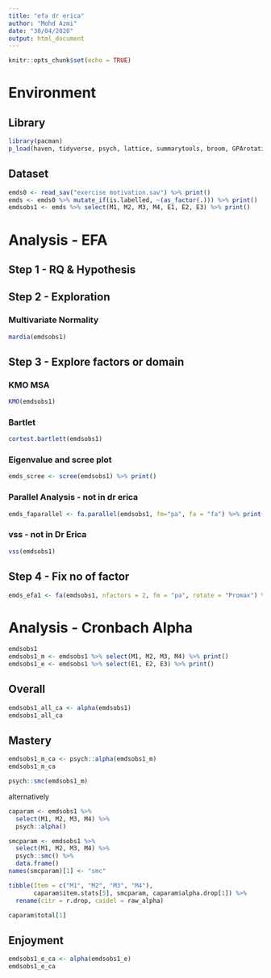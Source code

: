 ```yaml
---
title: "efa dr erica"
author: "Mohd Azmi"
date: "30/04/2020"
output: html_document
---
```


```r
knitr::opts_chunk$set(echo = TRUE)
```

# Environment

## Library

```r
library(pacman)
p_load(haven, tidyverse, psych, lattice, summarytools, broom, GPArotation)
```

## Dataset

```r
emds0 <- read_sav("exercise motivation.sav") %>% print()
emds <- emds0 %>% mutate_if(is.labelled, ~(as_factor(.))) %>% print()
emdsobs1 <- emds %>% select(M1, M2, M3, M4, E1, E2, E3) %>% print()
```

# Analysis - EFA

## Step 1 - RQ & Hypothesis

## Step 2 - Exploration

### Multivariate Normality

```r
mardia(emdsobs1)
```

## Step 3 - Explore factors or domain

### KMO MSA

```r
KMO(emdsobs1)
```

### Bartlet

```r
cortest.bartlett(emdsobs1)
```


### Eigenvalue and scree plot

```r
emds_scree <- scree(emdsobs1) %>% print()
```

### Parallel Analysis - not in dr erica

```r
emds_faparallel <- fa.parallel(emdsobs1, fm="pa", fa = "fa") %>% print()
```

### vss - not in Dr Erica

```r
vss(emdsobs1)
```



## Step 4 - Fix no of factor

```r
emds_efa1 <- fa(emdsobs1, nfactors = 2, fm = "pa", rotate = "Promax") %>% print(digits = 3)
```


# Analysis - Cronbach Alpha

```r
emdsobs1
emdsobs1_m <- emdsobs1 %>% select(M1, M2, M3, M4) %>% print()
emdsobs1_e <- emdsobs1 %>% select(E1, E2, E3) %>% print()
```

## Overall

```r
emdsobs1_all_ca <- alpha(emdsobs1)
emdsobs1_all_ca
```

## Mastery

```r
emdsobs1_m_ca <- psych::alpha(emdsobs1_m)
emdsobs1_m_ca

psych::smc(emdsobs1_m)
```

alternatively

```r
caparam <- emdsobs1 %>% 
  select(M1, M2, M3, M4) %>% 
  psych::alpha()

smcparam <- emdsobs1 %>% 
  select(M1, M2, M3, M4) %>% 
  psych::smc() %>% 
  data.frame() 
names(smcparam)[1] <- "smc"

tibble(Item = c("M1", "M2", "M3", "M4"),
       caparam$item.stats[5], smcparam, caparam$alpha.drop[1]) %>% 
  rename(citr = r.drop, caidel = raw_alpha)

caparam$total[1]
```


## Enjoyment

```r
emdsobs1_e_ca <- alpha(emdsobs1_e)
emdsobs1_e_ca
```

